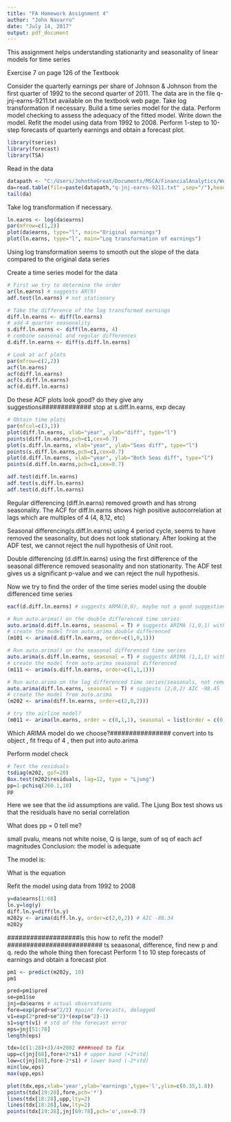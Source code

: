 ```yaml
---
title: "FA Homework Assignment 4"
author: "John Navarro"
date: "July 14, 2017"
output: pdf_document
---
```


This assignment helps understanding stationarity and seasonality of linear models for time series

Exercise 7 on page 126 of the Textbook

Consider the quarterly earnings per share of Johnson & Johnson from the first quarter of 1992 to the second quarter of 2011. The data are in the file q-jnj-earns-9211.txt available on the textbook web page.
Take log transformation if necessary.
Build a time series model for the data.
Perform model checking to assess the adequacy of the fitted model.
Write down the model.
Refit the model using data from 1992 to 2008.
Perform 1-step to 10-step forecasts of quarterly earnings and obtain a forecast plot.
```r
library(tseries)
library(forecast)
library(TSA)
```
Read in the data
```r
datapath <- "C:/Users/JohntheGreat/Documents/MSCA/FinancialAnalytics/Week4_ARIMA"
da=read.table(file=paste(datapath,"q-jnj-earns-9211.txt" ,sep="/"),header=T)
tail(da)
```
Take log transformation if necessary.
```r
ln.earns <- log(da$earns)
par(mfrow=c(1,2))
plot(da$earns, type="l", main="Original earnings")
plot(ln.earns, type="l", main="Log transformation of earnings")
```
Using log transformation seems to smooth out the slope of the data compared to the original data series

Create a time series model for the data
```r
# First we try to determine the order
ar(ln.earns) # suggests AR(9)
adf.test(ln.earns) # not stationary

# Take the difference of the log transformed earnings
diff.ln.earns <- diff(ln.earns)
# add 4 quarter seasonality
s.diff.ln.earns <- diff(ln.earns, 4)
# combine seasonal and regular differences
d.diff.ln.earns <- diff(s.diff.ln.earns)

# Look at acf plots
par(mfrow=c(2,2))
acf(ln.earns)
acf(diff.ln.earns)
acf(s.diff.ln.earns)
acf(d.diff.ln.earns)
```
############## Do these ACF plots look good? do they give any suggestions############# stop at s.diff.ln.earns, exp decay
```r
# Obtain time plots
par(mfcol=c(3,1))
plot(diff.ln.earns, xlab="year", ylab="diff", type="l")
points(diff.ln.earns,pch=c1,cex=0.7)
plot(s.diff.ln.earns, xlab="year", ylab="Seas diff", type="l")
points(s.diff.ln.earns,pch=c1,cex=0.7)
plot(d.diff.ln.earns, xlab="year", ylab="Both Seas diff", type="l")
points(d.diff.ln.earns,pch=c1,cex=0.7)

```

```r
adf.test(diff.ln.earns)
adf.test(s.diff.ln.earns)
adf.test(d.diff.ln.earns)
```


Regular differencing (diff.ln.earns) removed growth and has strong seasonality. The ACF for diff.ln.earns shows high positive autocorrelation at lags which are multiples of 4 (4, 8,12, etc)

Seasonal differencing(s.diff.ln.earns) using 4 period cycle, seems to have removed the seasonality, but does not look stationary. After looking at the ADF test, we cannot reject the null hypothesis of Unit root.

Double differencing (d.diff.ln.earns) using the first difference of the seasonal difference removed seasonality and non stationarity. The ADF test gives us a significant p-value and we can reject the null hypothesis. 

Now we try to find the order of the time series model using the double differenced time series
```r
eacf(d.diff.ln.earns) # suggests ARMA(0,0), maybe not a good suggestion

# Run auto.arima() on the double differenced time series
auto.arima(d.diff.ln.earns, seasonal = T) # suggests ARIMA (1,0,1) with zero mean AIC=-284.72
# create the model from auto.arima double differenced
(m101 <- arima(d.diff.ln.earns, order=c(1,0,1)))

# Run auto.arima() on the seasonal differenced time series
auto.arima(s.diff.ln.earns, seasonal = T) # suggests ARIMA (1,1,1) with zero mean AIC=-284.72
# create the model from auto.arima seasonal differenced
(m111 <- arima(s.diff.ln.earns, order=c(1,1,1)))

# Run auto.arima on the log differenced time series(seasonals, not removed)
auto.arima(diff.ln.earns, seasonal = T) # suggests (2,0,2) AIC -98.45
# create the model from auto.arima
(m202 <- arima(diff.ln.earns, order=c(2,0,2)))

# try the airline model?
(m011 <- arima(ln.earns, order = c(0,1,1), seasonal = list(order = c(0,1,1),period = 4)))# AIC -285.81

```

########## Which ARIMA  model do we choose?################ convert into ts object , fit frequ of 4 , then put into auto.arima

Perform model check
```r
# Test the residuals
tsdiag(m202, gof=20)
Box.test(m202$residuals, lag=12, type = "Ljung")
pp=1-pchisq(260.1,10)
pp
```

Here we see that the iid assumptions are valid. The Ljung Box test shows us that the residuals have no serial correlation

######### What does pp = 0 tell me?#########
small pvalu, means not white noise, Q is large, sum of sq of each acf magnitudes
Conclusion: the model is adequate

The model is:

####### What is the equation##############


Refit the model using data from 1992 to 2008
```r

y=da$earns[1:68]
ln.y=log(y)
diff.ln.y=diff(ln.y)
m202y <- arima(diff.ln.y, order=c(2,0,2)) # AIC -88.34
m202y
```

###################Is this how to refit the model?######################### ts seaasonal, difference, find new p and q. redo the whole thing
then forecast
Perform 1 to 10 step forecasts of earnings and obtain a forecast plot

```r
pm1 <- predict(m202y, 10)
pm1
```

```r
pred=pm1$pred
se=pm1$se
jnj=da$earns # actual observations
fore=exp(pred+se^2/2) #point forecasts, delogged
v1=exp(2*pred+se^2)*(exp(se^2)-1)
s1=sqrt(v1) # std of the forecast error
eps=jnj[51:78]
length(eps)

tdx=(c(1:28)+3)/4+2002 ####need to fix
upp=c(jnj[68],fore+2*s1) # upper band (+2*std)
low=c(jnj[68],fore-2*s1) # lower band (-2*std)
min(low,eps)
max(upp,eps)

plot(tdx,eps,xlab='year',ylab='earnings',type='l',ylim=c(0.35,1.8))
points(tdx[19:28],fore,pch='*')
lines(tdx[18:28],upp,lty=2)
lines(tdx[18:28],low,lty=2)
points(tdx[19:28],jnj[69:78],pch='o',cex=0.7)
```

